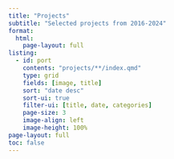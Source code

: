 ```yaml
---
title: "Projects"
subtitle: "Selected projects from 2016-2024"
format: 
  html: 
    page-layout: full
listing:
  - id: port
    contents: "projects/**/index.qmd"
    type: grid
    fields: [image, title]
    sort: "date desc"
    sort-ui: true
    filter-ui: [title, date, categories]
    page-size: 3
    image-align: left
    image-height: 100%
page-layout: full
toc: false
---
```

